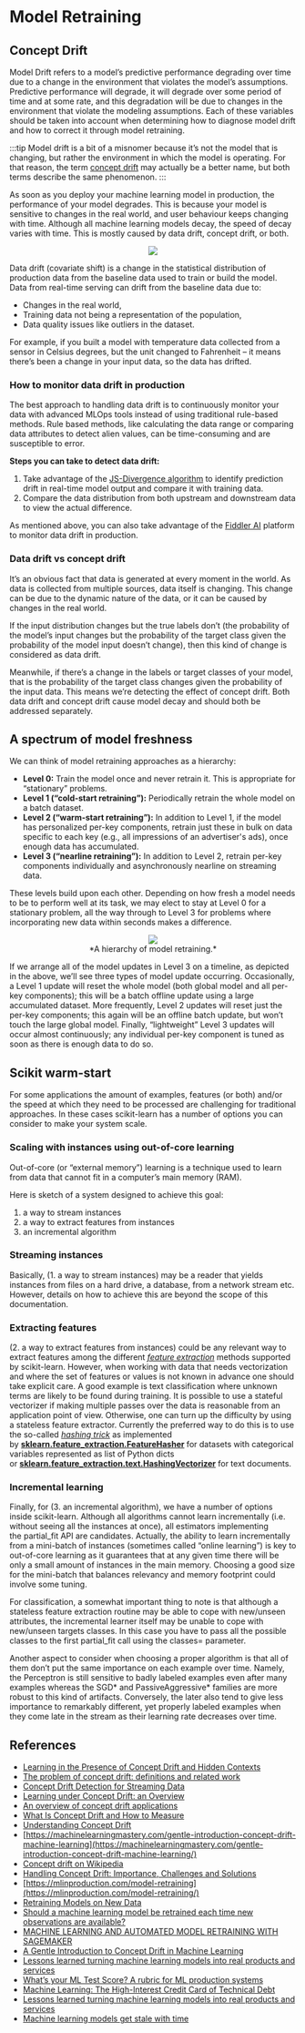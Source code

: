 # Model Retraining

## Concept Drift

Model Drift refers to a model’s predictive performance degrading over time due to a change in the environment that violates the model’s assumptions. Predictive performance will degrade, it will degrade over some period of time and at some rate, and this degradation will be due to changes in the environment that violate the modeling assumptions. Each of these variables should be taken into account when determining how to diagnose model drift and how to correct it through model retraining.

:::tip
Model drift is a bit of a misnomer because it’s not the model that is changing, but rather the environment in which the model is operating. For that reason, the term [concept drift](https://machinelearningmastery.com/gentle-introduction-concept-drift-machine-learning/) may actually be a better name, but both terms describe the same phenomenon.
:::

As soon as you deploy your machine learning model in production, the performance of your model degrades. This is because your model is sensitive to changes in the real world, and user behaviour keeps changing with time. Although all machine learning models decay, the speed of decay varies with time. This is mostly caused by data drift, concept drift, or both.

<p><center><img src='https://github.com/recohut/incremental-learning/raw/a6fdcde2e8af7ebfd9f5efd278c487e0e9560cb3/docs/_images/L194114_1.png'/></center></p>

Data drift (covariate shift) is a change in the statistical distribution of production data from the baseline data used to train or build the model. Data from real-time serving can drift from the baseline data due to:

- Changes in the real world,
- Training data not being a representation of the population,
- Data quality issues like outliers in the dataset.

For example, if you built a model with temperature data collected from a sensor in Celsius degrees, but the unit changed to Fahrenheit – it means there’s been a change in your input data, so the data has drifted.

### **How to monitor data drift in production**

The best approach to handling data drift is to continuously monitor your data with advanced MLOps tools instead of using traditional rule-based methods. Rule based methods, like calculating the data range or comparing data attributes to detect alien values, can be time-consuming and are susceptible to error.

**Steps you can take to detect data drift:**

1. Take advantage of the [JS-Divergence algorithm](https://en.wikipedia.org/wiki/Jensen%E2%80%93Shannon_divergence) to identify prediction drift in real-time model output and compare it with training data.
2. Compare the data distribution from both upstream and downstream data to view the actual difference.

As mentioned above, you can also take advantage of the [Fiddler AI](https://www.fiddler.ai/) platform to monitor data drift in production.

### **Data drift vs concept drift**

It’s an obvious fact that data is generated at every moment in the world. As data is collected from multiple sources, data itself is changing. This change can be due to the dynamic nature of the data, or it can be caused by changes in the real world.

If the input distribution changes but the true labels don’t (the probability of the model’s input changes but the probability of the target class given the probability of the model input doesn’t change), then this kind of change is considered as data drift.

Meanwhile, if there’s a change in the labels or target classes of your model, that is the probability of the target class changes given the probability of the input data. This means we’re detecting the effect of concept drift. Both data drift and concept drift cause model decay and should both be addressed separately.

## A spectrum of model freshness

We can think of model retraining approaches as a hierarchy:

- **Level 0:** Train the model once and never retrain it. This is appropriate for “stationary” problems.
- **Level 1 (“cold-start retraining”):** Periodically retrain the whole model on a batch dataset.
- **Level 2 (“warm-start retraining”):** In addition to Level 1, if the model has personalized per-key components, retrain just these in bulk on data specific to each key (e.g., all impressions of an advertiser's ads), once enough data has accumulated.
- **Level 3 (“nearline retraining”):** In addition to Level 2, retrain per-key components individually and asynchronously nearline on streaming data.

These levels build upon each other. Depending on how fresh a model needs to be to perform well at its task, we may elect to stay at Level 0 for a stationary problem, all the way through to Level 3 for problems where incorporating new data within seconds makes a difference.

<p><center><figure><img src='https://github.com/recohut/incremental-learning/raw/a6fdcde2e8af7ebfd9f5efd278c487e0e9560cb3/docs/_images/L241645_1.png'/><figcaption>*A hierarchy of model retraining.*</figcaption></figure></center></p>

If we arrange all of the model updates in Level 3 on a timeline, as depicted in the above, we’ll see three types of model update occurring. Occasionally, a Level 1 update will reset the whole model (both global model and all per-key components); this will be a batch offline update using a large accumulated dataset. More frequently, Level 2 updates will reset just the per-key components; this again will be an offline batch update, but won’t touch the large global model. Finally, “lightweight” Level 3 updates will occur almost continuously; any individual per-key component is tuned as soon as there is enough data to do so.

## Scikit warm-start

For some applications the amount of examples, features (or both) and/or the speed at which they need to be processed are challenging for traditional approaches. In these cases scikit-learn has a number of options you can consider to make your system scale.

### Scaling with instances using out-of-core learning

Out-of-core (or “external memory”) learning is a technique used to learn from data that cannot fit in a computer’s main memory (RAM).

Here is sketch of a system designed to achieve this goal:

1. a way to stream instances
2. a way to extract features from instances
3. an incremental algorithm

### Streaming instances

Basically, (1. a way to stream instances) may be a reader that yields instances from files on a hard drive, a database, from a network stream etc. However, details on how to achieve this are beyond the scope of this documentation.

### Extracting features

(2. a way to extract features from instances) could be any relevant way to extract features among the different *[feature extraction](https://scikit-learn.org/0.15/modules/feature_extraction.html#feature-extraction)* methods supported by scikit-learn. However, when working with data that needs vectorization and where the set of features or values is not known in advance one should take explicit care. A good example is text classification where unknown terms are likely to be found during training. It is possible to use a stateful vectorizer if making multiple passes over the data is reasonable from an application point of view. Otherwise, one can turn up the difficulty by using a stateless feature extractor. Currently the preferred way to do this is to use the so-called *[hashing trick](https://scikit-learn.org/0.15/modules/feature_extraction.html#feature-hashing)* as implemented by **[sklearn.feature_extraction.FeatureHasher](https://scikit-learn.org/0.15/modules/generated/sklearn.feature_extraction.FeatureHasher.html#sklearn.feature_extraction.FeatureHasher)** for datasets with categorical variables represented as list of Python dicts or **[sklearn.feature_extraction.text.HashingVectorizer](https://scikit-learn.org/0.15/modules/generated/sklearn.feature_extraction.text.HashingVectorizer.html#sklearn.feature_extraction.text.HashingVectorizer)** for text documents.

### Incremental learning

Finally, for (3. an incremental algorithm), we have a number of options inside scikit-learn. Although all algorithms cannot learn incrementally (i.e. without seeing all the instances at once), all estimators implementing the partial_fit API are candidates. Actually, the ability to learn incrementally from a mini-batch of instances (sometimes called “online learning”) is key to out-of-core learning as it guarantees that at any given time there will be only a small amount of instances in the main memory. Choosing a good size for the mini-batch that balances relevancy and memory footprint could involve some tuning.

For classification, a somewhat important thing to note is that although a stateless feature extraction routine may be able to cope with new/unseen attributes, the incremental learner itself may be unable to cope with new/unseen targets classes. In this case you have to pass all the possible classes to the first partial_fit call using the classes= parameter.

Another aspect to consider when choosing a proper algorithm is that all of them don’t put the same importance on each example over time. Namely, the Perceptron is still sensitive to badly labeled examples even after many examples whereas the SGD* and PassiveAggressive* families are more robust to this kind of artifacts. Conversely, the later also tend to give less importance to remarkably different, yet properly labeled examples when they come late in the stream as their learning rate decreases over time.

## References

- [Learning in the Presence of Concept Drift and Hidden Contexts](https://pdfs.semanticscholar.org/4ccc/553d7774748be878002381877d70932b2717.pdf)
- [The problem of concept drift: definitions and related work](http://www-ai.cs.uni-dortmund.de/LEHRE/FACHPROJEKT/SS12/paper/concept-drift/tsymbal2004.pdf)
- [Concept Drift Detection for Streaming Data](https://arxiv.org/abs/1504.01044)
- [Learning under Concept Drift: an Overview](https://arxiv.org/abs/1010.4784)
- [An overview of concept drift applications](http://www.win.tue.nl/~mpechen/publications/pubs/CD_applications15.pdf)
- [What Is Concept Drift and How to Measure](https://link.springer.com/chapter/10.1007/978-3-642-16438-5_17)
- [Understanding Concept Drift](https://arxiv.org/abs/1704.00362)
- [https://machinelearningmastery.com/gentle-introduction-concept-drift-machine-learning](https://machinelearningmastery.com/gentle-introduction-concept-drift-machine-learning/)
- [Concept drift on Wikipedia](https://en.wikipedia.org/wiki/Concept_drift)
- [Handling Concept Drift: Importance, Challenges and Solutions](https://ieeexplore.ieee.org/document/6042653/)
- [https://mlinproduction.com/model-retraining](https://mlinproduction.com/model-retraining/)
- [Retraining Models on New Data](https://docs.aws.amazon.com/machine-learning/latest/dg/retraining-models-on-new-data.html)
- [Should a machine learning model be retrained each time new observations are available?](https://www.quora.com/Should-a-machine-learning-model-be-retrained-each-time-new-observations-are-available)
- [MACHINE LEARNING AND AUTOMATED MODEL RETRAINING WITH SAGEMAKER](https://www.inawisdom.com/machine-learning/machine-learning-automated-model-retraining-sagemaker/)
- [A Gentle Introduction to Concept Drift in Machine Learning](https://machinelearningmastery.com/gentle-introduction-concept-drift-machine-learning/)
- [Lessons learned turning machine learning models into real products and services](https://www.oreilly.com/ideas/lessons-learned-turning-machine-learning-models-into-real-products-and-services)
- [What’s your ML Test Score? A rubric for ML production systems](https://storage.googleapis.com/pub-tools-public-publication-data/pdf/45742.pdf)
- [Machine Learning: The High-Interest Credit Card of Technical Debt](https://storage.googleapis.com/pub-tools-public-publication-data/pdf/43146.pdf)
- [Lessons learned turning machine learning models into real products and services](https://www.oreilly.com/ideas/lessons-learned-turning-machine-learning-models-into-real-products-and-services)
- [Machine learning models get stale with time](https://neptune.ai/blog/retraining-model-during-deployment-continuous-training-continuous-testing)
